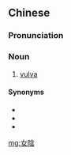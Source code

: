 {{also|女阴}}
==Chinese==
{{zh-forms|s=女阴}}

===Pronunciation===
{{zh-pron
|m=nǚyīn
|c=neoi5 jam1
|cat=n
}}

===Noun===
{{zh-noun}}

# [[vulva]]

====Synonyms====
* {{zh-l|外陰}}
* {{zh-l|陰戶}}
* {{zh-l|陰門}}

[[mg:女陰]]